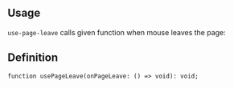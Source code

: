 

## Usage

`use-page-leave` calls given function when mouse leaves the page:

<Demo data={HooksDemos.usePageLeaveDemo} />

## Definition

```tsx
function usePageLeave(onPageLeave: () => void): void;
```
